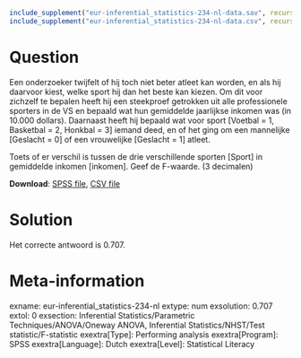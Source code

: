 ```r
include_supplement("eur-inferential_statistics-234-nl-data.sav", recursive = TRUE)
include_supplement("eur-inferential_statistics-234-nl-data.csv", recursive = TRUE)
```

Question
========
Een onderzoeker twijfelt of hij toch niet beter atleet kan worden, en als hij daarvoor kiest, welke sport hij dan het beste kan kiezen. Om dit voor zichzelf te bepalen heeft hij een steekproef getrokken uit alle professionele sporters in de VS en bepaald wat hun gemiddelde jaarlijkse inkomen was (in 10.000 dollars). Daarnaast heeft hij bepaald wat voor sport [Voetbal = 1, Basketbal = 2, Honkbal = 3] iemand deed, en of het ging om een mannelijke [Geslacht = 0] of een vrouwelijke [Geslacht = 1] atleet.

Toets of er verschil is tussen de drie verschillende sporten [Sport] in gemiddelde inkomen [inkomen]. Geef de F-waarde. (3 decimalen)

**Download**: [SPSS file](eur-inferential_statistics-234-nl-data.sav), [CSV file](eur-inferential_statistics-234-nl-data.csv)


Solution
========
Het correcte antwoord is 0.707.


Meta-information
================
exname: eur-inferential_statistics-234-nl
extype: num
exsolution: 0.707
extol: 0
exsection: Inferential Statistics/Parametric Techniques/ANOVA/Oneway ANOVA, Inferential Statistics/NHST/Test statistic/F-statistic
exextra[Type]: Performing analysis
exextra[Program]: SPSS
exextra[Language]: Dutch
exextra[Level]: Statistical Literacy
